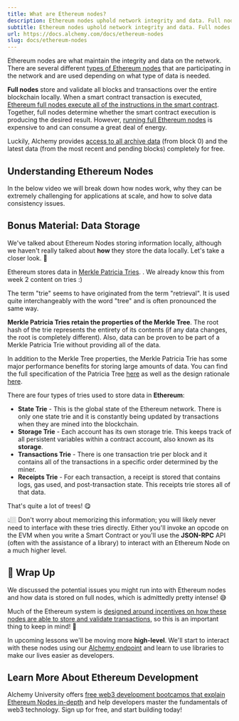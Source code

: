 ```yaml
---
title: What are Ethereum nodes?
description: Ethereum nodes uphold network integrity and data. Full nodes store and validate all blocks and transactions locally. Ethereum uses Merkle Patricia Tries for data storage.
subtitle: Ethereum nodes uphold network integrity and data. Full nodes store and validate all blocks and transactions locally. Ethereum uses Merkle Patricia Tries for data storage.
url: https://docs.alchemy.com/docs/ethereum-nodes
slug: docs/ethereum-nodes
---
```


Ethereum nodes are what maintain the integrity and data on the network. There are several different [types of Ethereum nodes](https://www.alchemy.com/overviews/full-vs-light-vs-archive-nodes) that are participating in the network and are used depending on what type of data is needed.

**Full nodes** store and validate all blocks and transactions over the entire blockchain locally. When a smart contract transaction is executed, [Ethereum full nodes execute all of the instructions in the smart contract](/docs/what-is-ethereum). Together, full nodes determine whether the smart contract execution is producing the desired result. However, [running full Ethereum nodes](https://www.alchemy.com/overviews/running-your-own-node) is expensive to and can consume a great deal of energy.

Luckily, Alchemy provides [access to all archive data](https://www.alchemy.com/supernode) (from block 0) and the latest data (from the most recent and pending blocks) completely for free.

## Understanding Ethereum Nodes

In the below video we will break down how nodes work, why they can be extremely challenging for applications at scale, and how to solve data consistency issues.

## Bonus Material: Data Storage

We've talked about Ethereum Nodes storing information locally, although we haven't really talked about **how** they store the data locally. Let's take a closer look. 🔬

Ethereum stores data in [Merkle Patricia Tries](https://ethereum.org/en/developers/docs/data-structures-and-encoding/patricia-merkle-trie/). . We already know this from week 2 content on tries :)

<Info>
  The term "trie" seems to have originated from the term "retrieval". It is used quite interchangeably with the word "tree" and is often pronounced the same way.
</Info>

**Merkle Patricia Tries retain the properties of the Merkle Tree**. The root hash of the trie represents the entirety of its contents (if any data changes, the root is completely different). Also, data can be proven to be part of a Merkle Patricia Trie without providing all of the data.

In addition to the Merkle Tree properties, the Merkle Patricia Trie has some major performance benefits for storing large amounts of data. You can find the full specification of the Patricia Tree [here](https://ethereum.org/en/developers/docs/data-structures-and-encoding/patricia-merkle-trie/) as well as the design rationale [here](https://ethereumbuilders.gitbooks.io/guide/content/en/design_rationale.html).

There are four types of tries used to store data in **Ethereum**:

* **State Trie** - This is the global state of the Ethereum network. There is only one state trie and it is constantly being updated by transactions when they are mined into the blockchain.
* **Storage Trie** - Each account has its own storage trie. This keeps track of all persistent variables within a contract account, also known as its **storage**.
* **Transactions Trie** - There is one transaction trie per block and it contains all of the transactions in a specific order determined by the miner.
* **Receipts Trie** - For each transaction, a receipt is stored that contains logs, gas used, and post-transaction state. This receipts trie stores all of that data.

That's quite a lot of trees! 😋

👆🏼 Don't worry about memorizing this information; you will likely never need to interface with these tries directly. Either you'll invoke an opcode on the EVM when you write a Smart Contract or you'll use the **JSON-RPC** API (often with the assistance of a library) to interact with an Ethereum Node on a much higher level.

## 🏁 Wrap Up

We discussed the potential issues you might run into with Ethereum nodes and how data is stored on full nodes, which is admittedly pretty intense! 😅

Much of the Ethereum system is [designed around incentives on how these nodes are able to store and validate transactions](/docs/what-is-proof-of-stake), so this is an important thing to keep in mind! 🧠

In upcoming lessons we'll be moving more **high-level**. We'll start to interact with these nodes using our [Alchemy endpoint](https://auth.alchemy.com/?redirectUrl=https%3A%2F%2Fdashboard.alchemy.com%2F) and learn to use libraries to make our lives easier as developers.

## Learn More About Ethereum Development

Alchemy University offers [free web3 development bootcamps that explain Ethereum Nodes in-depth](https://university.alchemy.com/ethereum) and help developers master the fundamentals of web3 technology. Sign up for free, and start building today!
